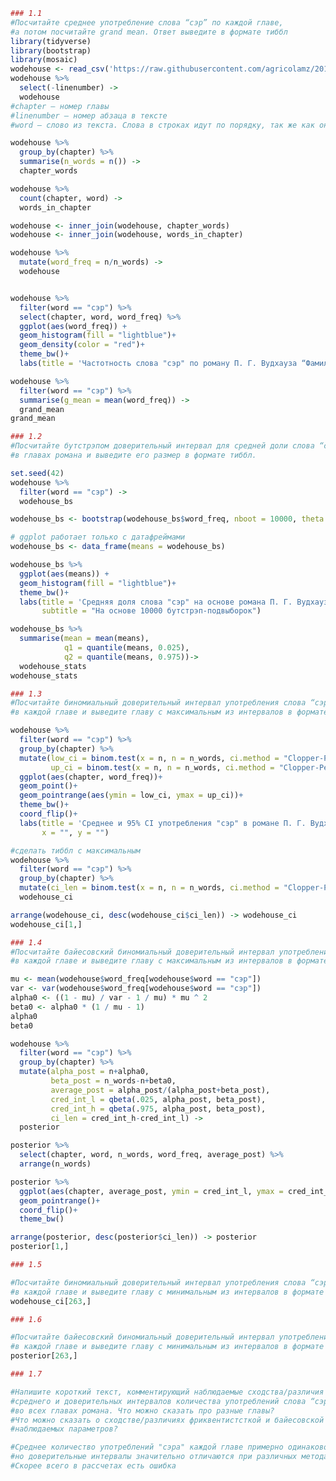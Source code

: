 ```{r}
### 1.1
#Посчитайте среднее употребление слова “сэр” по каждой главе, 
#а потом посчитайте grand mean. Ответ выведите в формате тиббл
library(tidyverse)
library(bootstrap)
library(mosaic)
wodehouse <- read_csv('https://raw.githubusercontent.com/agricolamz/2018_data_analysis_for_linguists/master/data/students/ZalinaAtnagulova/hw3_binomial_ci/hw3_wodehouse.csv')
wodehouse %>% 
  select(-linenumber) ->
  wodehouse
#chapter — номер главы
#linenumber — номер абзаца в тексте
#word — слово из текста. Слова в строках идут по порядку, так же как они идут в тексте.

wodehouse %>%
  group_by(chapter) %>% 
  summarise(n_words = n()) ->
  chapter_words

wodehouse %>% 
  count(chapter, word) ->
  words_in_chapter

wodehouse <- inner_join(wodehouse, chapter_words)
wodehouse <- inner_join(wodehouse, words_in_chapter)

wodehouse %>% 
  mutate(word_freq = n/n_words) ->
  wodehouse


wodehouse %>% 
  filter(word == "сэр") %>% 
  select(chapter, word, word_freq) %>% 
  ggplot(aes(word_freq)) +
  geom_histogram(fill = "lightblue")+
  geom_density(color = "red")+
  theme_bw()+
  labs(title = 'Частотность слова "сэр" по роману П. Г. Вудхауза “Фамильная честь Вустеров”')

wodehouse %>% 
  filter(word == "сэр") %>% 
  summarise(g_mean = mean(word_freq)) ->
  grand_mean
grand_mean

### 1.2
#Посчитайте бутстрэпом доверительный интервал для средней доли слова “сэр” 
#в главах романа и выведите его размер в формате тиббл.

set.seed(42)
wodehouse %>% 
  filter(word == "сэр") ->
  wodehouse_bs

wodehouse_bs <- bootstrap(wodehouse_bs$word_freq, nboot = 10000, theta = mean)$thetastar

# ggplot работает только с датафреймами
wodehouse_bs <- data_frame(means = wodehouse_bs)  

wodehouse_bs %>% 
  ggplot(aes(means)) +
  geom_histogram(fill = "lightblue")+
  theme_bw()+
  labs(title = 'Средняя доля слова "сэр" на основе романа П. Г. Вудхауза “Фамильная честь Вустеров”',
       subtitle = "На основе 10000 бутстрэп-подвыборок")

wodehouse_bs %>%
  summarise(mean = mean(means),
            q1 = quantile(means, 0.025),
            q2 = quantile(means, 0.975))->
  wodehouse_stats
wodehouse_stats

### 1.3
#Посчитайте биномиальный доверительный интервал употребления слова “сэр” 
#в каждой главе и выведите главу с максимальным из интервалов в формате тиббл.

wodehouse %>% 
  filter(word == "сэр") %>%
  group_by(chapter) %>% 
  mutate(low_ci = binom.test(x = n, n = n_words, ci.method = "Clopper-Pearson")$conf.int[1],
         up_ci = binom.test(x = n, n = n_words, ci.method = "Clopper-Pearson")$conf.int[2]) %>%
  ggplot(aes(chapter, word_freq))+
  geom_point()+
  geom_pointrange(aes(ymin = low_ci, ymax = up_ci))+
  theme_bw()+
  coord_flip()+
  labs(title = 'Среднее и 95% CI употребления "сэр" в романе П. Г. Вудхауза “Фамильная честь Вустеров”',
       x = "", y = "")

#сделать тиббл с максимальным
wodehouse %>% 
  filter(word == "сэр") %>%
  group_by(chapter) %>% 
  mutate(ci_len = binom.test(x = n, n = n_words, ci.method = "Clopper-Pearson")$conf.int[2] - binom.test(x = n, n = n_words, ci.method = "Clopper-Pearson")$conf.int[1]) ->
  wodehouse_ci

arrange(wodehouse_ci, desc(wodehouse_ci$ci_len)) -> wodehouse_ci
wodehouse_ci[1,]

### 1.4
#Посчитайте байесовский биномиальный доверительный интервал употребления слова “сэр” 
#в каждой главе и выведите главу с максимальным из интервалов в формате тиббл.

mu <- mean(wodehouse$word_freq[wodehouse$word == "сэр"])
var <- var(wodehouse$word_freq[wodehouse$word == "сэр"])
alpha0 <- ((1 - mu) / var - 1 / mu) * mu ^ 2
beta0 <- alpha0 * (1 / mu - 1)
alpha0
beta0

wodehouse %>% 
  filter(word == "сэр") %>%
  group_by(chapter) %>% 
  mutate(alpha_post = n+alpha0,
         beta_post = n_words-n+beta0,
         average_post = alpha_post/(alpha_post+beta_post),
         cred_int_l = qbeta(.025, alpha_post, beta_post),
         cred_int_h = qbeta(.975, alpha_post, beta_post),
         ci_len = cred_int_h-cred_int_l) ->
  posterior

posterior %>% 
  select(chapter, word, n_words, word_freq, average_post) %>% 
  arrange(n_words)

posterior %>% 
  ggplot(aes(chapter, average_post, ymin = cred_int_l, ymax = cred_int_h))+
  geom_pointrange()+
  coord_flip()+
  theme_bw()

arrange(posterior, desc(posterior$ci_len)) -> posterior
posterior[1,]

### 1.5

#Посчитайте биномиальный доверительный интервал употребления слова “сэр” 
#в каждой главе и выведите главу с минимальным из интервалов в формате тиббл.
wodehouse_ci[263,]

### 1.6

#Посчитайте байесовский биномиальный доверительный интервал употребления слова “сэр” 
#в каждой главе и выведите главу с минимальным из интервалов в формате тиббл.
posterior[263,]

### 1.7

#Напишите короткий текст, комментирующий наблюдаемые сходства/различия между оценками 
#среднего и доверительных интервалов количества употреблений слова “сэр” 
#во всех главах романа. Что можно сказать про разные главы? 
#Что можно сказать о сходстве/различиях фриквентистсткой и байесовской оценок
#наблюдаемых параметров?

#Среднее количество употреблений "сэра" каждой главе примерно одинаковое, 
#но доверительные интервалы значительно отличаются при различных методах подсчета. 
#Скорее всего в рассчетах есть ошибка

```
